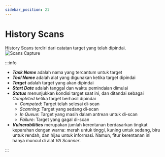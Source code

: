 ```yaml
---
sidebar_position: 21
---
```


# History Scans
History Scans terdiri dari catatan target yang telah dipindai.
![Scans Capture](/img/capture/scans.png)

:::info

- ***Task Name*** adalah nama yang tercantum untuk target
- ***Tool Name*** adalah alat yang digunakan ketika target dipindai
- ***Target*** adalah target yang akan dipindai
- ***Start Date*** adalah tanggal dan waktu pemindaian dimulai
- ***Status*** menunjukkan kondisi target saat ini, dan ditandai sebagai *Completed* ketika target berhasil dipindai
    - *Competed*: Target telah selesai di-scan
    - *Scanning*:  Target yang sedang di-scan
    - *In Queue*: Target yang masih dalam antrean untuk di-scan
    - *Failure*: Target yang gagal di-scan
- ***Vulnerabilities*** merupakan jumlah kerentanan berdasarkan tingkat keparahan dengan warna: merah untuk tinggi, kuning untuk sedang, biru untuk rendah, dan hijau untuk informasi. Namun, fitur kerentanan ini hanya muncul di alat *VA Scanner*.

:::